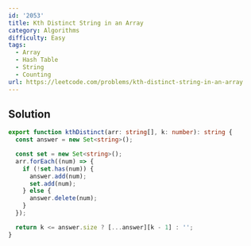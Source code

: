 ```yaml
---
id: '2053'
title: Kth Distinct String in an Array
category: Algorithms
difficulty: Easy
tags:
  - Array
  - Hash Table
  - String
  - Counting
url: https://leetcode.com/problems/kth-distinct-string-in-an-array
---
```


## Solution

```typescript showLineNumbers
export function kthDistinct(arr: string[], k: number): string {
  const answer = new Set<string>();

  const set = new Set<string>();
  arr.forEach((num) => {
    if (!set.has(num)) {
      answer.add(num);
      set.add(num);
    } else {
      answer.delete(num);
    }
  });

  return k <= answer.size ? [...answer][k - 1] : '';
}
```
